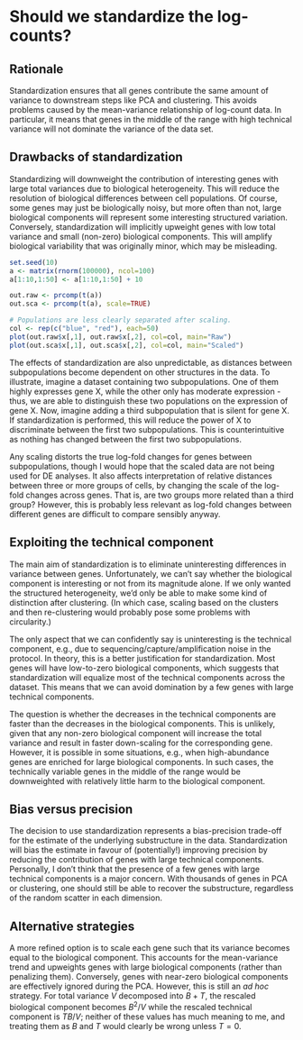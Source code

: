 # Should we standardize the log-counts?

## Rationale

Standardization ensures that all genes contribute the same amount of variance to downstream steps like PCA and clustering.
This avoids problems caused by the mean-variance relationship of log-count data.
In particular, it means that genes in the middle of the range with high technical variance will not dominate the variance of the data set.

## Drawbacks of standardization

Standardizing will downweight the contribution of interesting genes with large total variances due to biological heterogeneity. 
This will reduce the resolution of biological differences between cell populations.
Of course, some genes may just be biologically noisy, but more often than not, large biological components will represent some interesting structured variation.
Conversely, standardization will implicitly upweight genes with low total variance and small (non-zero) biological components.
This will amplify biological variability that was originally minor, which may be misleading.

```r
set.seed(10)
a <- matrix(rnorm(100000), ncol=100)
a[1:10,1:50] <- a[1:10,1:50] + 10

out.raw <- prcomp(t(a))
out.sca <- prcomp(t(a), scale=TRUE)

# Populations are less clearly separated after scaling.
col <- rep(c("blue", "red"), each=50)
plot(out.raw$x[,1], out.raw$x[,2], col=col, main="Raw")
plot(out.sca$x[,1], out.sca$x[,2], col=col, main="Scaled")
```

The effects of standardization are also unpredictable, as distances between subpopulations become dependent on other structures in the data.
To illustrate, imagine a dataset containing two subpopulations.
One of them highly expresses gene X, while the other only has moderate expression - thus, we are able to distinguish these two populations on the expression of gene X.
Now, imagine adding a third subpopulation that is silent for gene X.
If standardization is performed, this will reduce the power of X to discriminate between the first two subpopulations.
This is counterintuitive as nothing has changed between the first two subpopulations.

Any scaling distorts the true log-fold changes for genes between subpopulations, though I would hope that the scaled data are not being used for DE analyses.
It also affects interpretation of relative distances between three or more groups of cells, by changing the scale of the log-fold changes across genes.
That is, are two groups more related than a third group?
However, this is probably less relevant as log-fold changes between different genes are difficult to compare sensibly anyway.

## Exploiting the technical component

The main aim of standardization is to eliminate uninteresting differences in variance between genes.
Unfortunately, we can't say whether the biological component is interesting or not from its magnitude alone.
If we only wanted the structured heterogeneity, we'd only be able to make some kind of distinction after clustering.
(In which case, scaling based on the clusters and then re-clustering would probably pose some problems with circularity.)

The only aspect that we can confidently say is uninteresting is the technical component, e.g., due to sequencing/capture/amplification noise in the protocol.
In theory, this is a better justification for standardization.
Most genes will have low-to-zero biological components, which suggests that standardization will equalize most of the technical components across the dataset.
This means that we can avoid domination by a few genes with large technical components.

The question is whether the decreases in the technical components are faster than the decreases in the biological components.
This is unlikely, given that any non-zero biological component will increase the total variance and result in faster down-scaling for the corresponding gene.
However, it is possible in some situations, e.g., when high-abundance genes are enriched for large biological components.
In such cases, the technically variable genes in the middle of the range would be downweighted with relatively little harm to the biological component.

## Bias versus precision

The decision to use standardization represents a bias-precision trade-off for the estimate of the underlying substructure in the data.
Standardization will bias the estimate in favour of (potentially!) improving precision by reducing the contribution of genes with large technical components.
Personally, I don't think that the presence of a few genes with large technical components is a major concern.
With thousands of genes in PCA or clustering, one should still be able to recover the substructure, regardless of the random scatter in each dimension.

## Alternative strategies

A more refined option is to scale each gene such that its variance becomes equal to the biological component.
This accounts for the mean-variance trend and upweights genes with large biological components (rather than penalizing them).
Conversely, genes with near-zero biological components are effectively ignored during the PCA.
However, this is still an _ad hoc_ strategy.
For total variance $V$ decomposed into $B + T$, the rescaled biological component becomes $B^2/V$ while the rescaled technical component is $TB/V$;
neither of these values has much meaning to me, and treating them as $B$ and $T$ would clearly be wrong unless $T = 0$.
